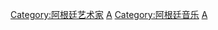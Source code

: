 {{Commonscat|Musicians from Argentina}}

[[Category:阿根廷艺术家|Category:阿根廷艺术家]]
[[Category:各國音樂家|A]]
[[Category:阿根廷音乐|Category:阿根廷音乐]]
[[Category:南美洲音樂家|A]]